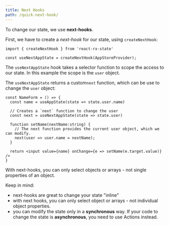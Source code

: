 ```yaml
---
title: Next Hooks
path: /quick-next-hook/
---
```



To change our state, we use **next-hooks**.

First, we have to create a _next-hook_ for our state, using `createNextHook`:

```code lines=3 src=https://stackblitz.com/edit/react-rx-state-hello-world
import { createNextHook } from 'react-rx-state'

const useNextAppState = createNextHook(AppStoreProvider);
```

The `useNextAppState` hook takes a selector function to scope
the access to our state. In this example the scope is the `user` object.

The `useNextAppState` returns a custom`next` function, which
can be use to change the `user` object:

```code lines=4-5,8-9 src=https://stackblitz.com/edit/react-rx-state-hello-world
const NameForm = () => {
  const name = useAppState(state => state.user.name)

  // Creates a `next` function to change the user
  const next = useNextAppState(state => state.user)

  function setName(nextName:string) {
    // The next function provides the current user object, which we can modify.
    next(user => user.name = nextName);
  }

  return <input value={name} onChange={e => setName(e.target.value)} />
}
```

With next-hooks, you can only select objects or arrays - not single
properties of an object.

<InfoPanel>

Keep in mind:

- next-hooks are great to change your state "inline"
- with next hooks, you can only select object or arrays - not individual object properties.
- you can modify the state only in a **synchronous** way. If your code to change the state
  is **asynchronous**, you need to use <Link to="/quick-actions">Actions</Link> instead.

</InfoPanel>
